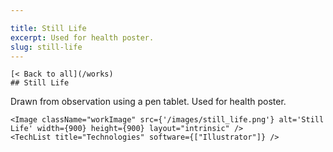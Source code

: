 ```yaml
---

title: Still Life
excerpt: Used for health poster.
slug: still-life
---
```




    [< Back to all](/works)
    ## Still Life
    

  <div className="work-detail" data-id="2" data-disabled="0"
  data-featured="0" data-category="5" >
    Drawn from observation using a pen tablet. Used for health poster.
    
    <Image className="workImage" src={'/images/still_life.png'} alt='Still Life' width={900} height={900} layout="intrinsic" />
    <TechList title="Technologies" software={["Illustrator"]} />
  </div>

   
    
